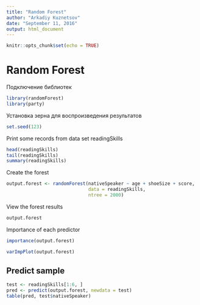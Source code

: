 ```yaml
---
title: "Random Forest"
author: "Arkadiy Kuznetsov"
date: "September 11, 2016"
output: html_document
---
```


```r
knitr::opts_chunk$set(echo = TRUE)
```

# Random Forest

Подключение библиотек
```r
library(randomForest)
library(party)
```

Установка зерна для воспроизведения результатов
```r
set.seed(123)
```

Print some records from data set readingSkills
```r
head(readingSkills)
tail(readingSkills)
summary(readingSkills)
```

Create the forest
```r
output.forest <- randomForest(nativeSpeaker ~ age + shoeSize + score,
                              data = readingSkills, 
                              ntree = 2000)
```

View the forest results
```r
output.forest
```

Importance of each predictor
```r
importance(output.forest)
```

```r
varImpPlot(output.forest)
```

## Predict sample
```r
test <- readingSkills[1:6, ]
pred <- predict(output.forest, newdata = test)
table(pred, test$nativeSpeaker)
```